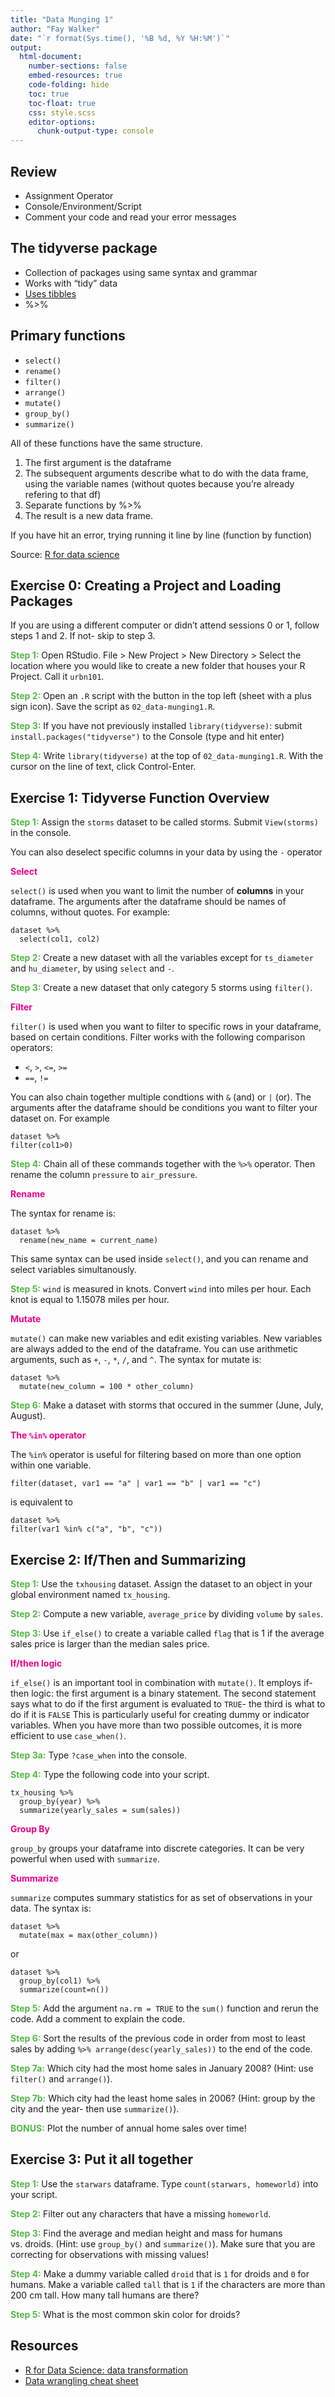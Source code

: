 ```yaml
---
title: "Data Munging 1"
author: "Fay Walker"
date: "`r format(Sys.time(), '%B %d, %Y %H:%M')`"
output:
  html-document:
    number-sections: false
    embed-resources: true
    code-folding: hide
    toc: true
    toc-float: true
    css: style.scss
    editor-options:
      chunk-output-type: console
---
```


```{=html}
<style>
@import url('https://fonts.googleapis.com/css?family=Lato&display=swap');
</style>
```
<link href="https://fonts.googleapis.com/css?family=Lato&display=swap" rel="stylesheet">

## Review

-   Assignment Operator
-   Console/Environment/Script
-   Comment your code and read your error messages

## The tidyverse package

-   Collection of packages using same syntax and grammar
-   Works with "tidy" data
-   [Uses tibbles](https://r4ds.had.co.nz/tibbles.html)
-   %\>%

## Primary functions

-   `select()`
-   `rename()`
-   `filter()`
-   `arrange()`
-   `mutate()`
-   `group_by()`
-   `summarize()`

All of these functions have the same structure.

1.  The first argument is the dataframe
2.  The subsequent arguments describe what to do with the data frame, using the variable names (without quotes because you're already refering to that df)
3.  Separate functions by %\>%
4.  The result is a new data frame.

If you have hit an error, trying running it line by line (function by function)

Source: [R for data science](https://r4ds.had.co.nz/transform.html)

## Exercise 0: Creating a Project and Loading Packages

If you are using a different computer or didn't attend sessions 0 or 1, follow steps 1 and 2. If not- skip to step 3.

<font color="#55b748">**Step 1:**</font> Open RStudio. File \> New Project \> New Directory \> Select the location where you would like to create a new folder that houses your R Project. Call it `urbn101`.

<font color="#55b748">**Step 2:**</font> Open an `.R` script with the button in the top left (sheet with a plus sign icon). Save the script as `02_data-munging1.R`.

<font color="#55b748">**Step 3:**</font> If you have not previously installed `library(tidyverse)`: submit `install.packages("tidyverse")` to the Console (type and hit enter)

<font color="#55b748">**Step 4:**</font> Write `library(tidyverse)` at the top of `02_data-munging1.R`. With the cursor on the line of text, click Control-Enter.

## Exercise 1: Tidyverse Function Overview

<font color="#55b748">**Step 1:**</font> Assign the `storms` dataset to be called storms. Submit `View(storms)` in the console.

You can also deselect specific columns in your data by using the `-` operator

<font color="#ec008b">**Select**</font>

`select()` is used when you want to limit the number of **columns** in your dataframe. The arguments after the dataframe should be names of columns, without quotes. For example:

    dataset %>%
      select(col1, col2)

<font color="#55b748">**Step 2:**</font> Create a new dataset with all the variables except for `ts_diameter` and `hu_diameter`, by using `select` and `-`.

<font color="#55b748">**Step 3:**</font> Create a new dataset that only category 5 storms using `filter()`.

<font color="#ec008b">**Filter**</font>

`filter()` is used when you want to filter to specific rows in your dataframe, based on certain conditions. Filter works with the following comparison operators:

-   `<`, `>`, `<=`, `>=`
-   `==`, `!=`

You can also chain together multiple condtions with `&` (and) or `|` (or). The arguments after the dataframe should be conditions you want to filter your dataset on. For example

    dataset %>%
    filter(col1>0)

<font color="#55b748">**Step 4:**</font> Chain all of these commands together with the `%>%` operator. Then rename the column `pressure` to `air_pressure`.

<font color="#ec008b">**Rename**</font>

The syntax for rename is:

    dataset %>% 
      rename(new_name = current_name)

This same syntax can be used inside `select()`, and you can rename and select variables simultanously.

<font color="#55b748">**Step 5:**</font> `wind` is measured in knots. Convert `wind` into miles per hour. Each knot is equal to 1.15078 miles per hour.

<font color="#ec008b">**Mutate**</font>

`mutate()` can make new variables and edit existing variables. New variables are always added to the end of the dataframe. You can use arithmetic arguments, such as `+`, `-`, `*`, `/`, and `^`. The syntax for mutate is:

    dataset %>% 
      mutate(new_column = 100 * other_column)

<font color="#55b748">**Step 6:**</font> Make a dataset with storms that occured in the summer (June, July, August).

<font color="#ec008b">**The `%in%` operator**</font>

The `%in%` operator is useful for filtering based on more than one option within one variable.

    filter(dataset, var1 == "a" | var1 == "b" | var1 == "c")

is equivalent to

    dataset %>%
    filter(var1 %in% c("a", "b", "c"))

## Exercise 2: If/Then and Summarizing

<font color="#55b748">**Step 1:**</font> Use the `txhousing` dataset. Assign the dataset to an object in your global environment named `tx_housing`.

<font color="#55b748">**Step 2:**</font> Compute a new variable, `average_price` by dividing `volume` by `sales`.

<font color="#55b748">**Step 3:**</font> Use `if_else()` to create a variable called `flag` that is 1 if the average sales price is larger than the median sales price.

<font color="#ec008b">**If/then logic**</font>

`if_else()` is an important tool in combination with `mutate()`. It employs if-then logic: the first argument is a binary statement. The second statement says what to do if the first argument is evaluated to `TRUE`- the third is what to do if it is `FALSE` This is particularly useful for creating dummy or indicator variables. When you have more than two possible outcomes, it is more efficient to use `case_when()`.

<font color="#55b748">**Step 3a:**</font> Type `?case_when` into the console.

<font color="#55b748">**Step 4:**</font> Type the following code into your script.

    tx_housing %>% 
      group_by(year) %>% 
      summarize(yearly_sales = sum(sales))

<font color="#ec008b">**Group By**</font>

`group_by` groups your dataframe into discrete categories. It can be very powerful when used with `summarize`.

<font color="#ec008b">**Summarize**</font>

`summarize` computes summary statistics for as set of observations in your data. The syntax is:

    dataset %>% 
      mutate(max = max(other_column))

or

    dataset %>%
      group_by(col1) %>%
      summarize(count=n())

<font color="#55b748">**Step 5:**</font> Add the argument `na.rm = TRUE` to the `sum()` function and rerun the code. Add a comment to explain the code.

<font color="#55b748">**Step 6:**</font> Sort the results of the previous code in order from most to least sales by adding `%>% arrange(desc(yearly_sales))` to the end of the code.

<font color="#55b748">**Step 7a:**</font> Which city had the most home sales in January 2008? (Hint: use `filter()` and `arrange()`).

<font color="#55b748">**Step 7b:**</font> Which city had the least home sales in 2006? (Hint: group by the city and the year- then use `summarize()`).

<font color="#55b748">**BONUS:**</font> Plot the number of annual home sales over time!

## Exercise 3: Put it all together

<font color="#55b748">**Step 1:**</font> Use the `starwars` dataframe. Type `count(starwars, homeworld)` into your script.

<font color="#55b748">**Step 2:**</font> Filter out any characters that have a missing `homeworld`.

<font color="#55b748">**Step 3:**</font> Find the average and median height and mass for humans vs. droids. (Hint: use `group_by()` and `summarize()`). Make sure that you are correcting for observations with missing values!

<font color="#55b748">**Step 4:**</font> Make a dummy variable called `droid` that is `1` for droids and `0` for humans. Make a variable called `tall` that is `1` if the characters are more than 200 cm tall. How many tall humans are there?

<font color="#55b748">**Step 5:**</font> What is the most common skin color for droids?

## Resources

-   [R for Data Science: data transformation](https://r4ds.had.co.nz/transform.html)
-   [Data wrangling cheat sheet](https://www.rstudio.com/wp-content/uploads/2015/02/data-wrangling-cheatsheet.pdf)

